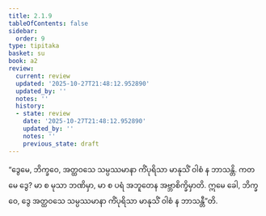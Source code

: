 ```yaml
---
title: 2.1.9
tableOfContents: false
sidebar:
  order: 9
type: tipitaka
basket: su
book: a2
review:
  current: review
  updated: '2025-10-27T21:48:12.952890'
  updated_by: ''
  notes: ''
  history:
  - state: review
    date: '2025-10-27T21:48:12.952890'
    updated_by: ''
    notes: ''
    previous_state: draft
---
```



<ReviewStatus review={frontmatter.review} showDetails={true} />

<HypothesisAnnotation frontmatter={frontmatter} />

<DynamicBreadcrumb />

<Division number="61" book="a2" e="ch" v="15" p="77">

<Paragraph number="137" book="a2">
“ဒွေမေ, ဘိက္ခဝေ, အတ္ထဝသေ သမ္ပဿမာနာ ကိံပုရိသာ မာနုသိံ ဝါစံ န ဘာသန္တိ. ကတမေ ဒွေ? မာ စ မုသာ ဘဏိမှာ, မာ စ ပရံ အဘူတေန အဗ္ဘာစိက္ခိမှာတိ. ဣမေ ခေါ, ဘိက္ခဝေ, ဒွေ အတ္ထဝသေ သမ္ပဿမာနာ ကိံပုရိသာ မာနုသိံ ဝါစံ န ဘာသန္တီ”တိ.
</Paragraph>
</Division>